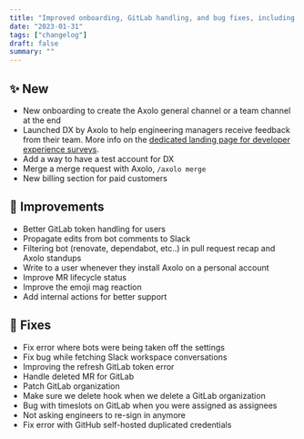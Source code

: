 ```yaml
---
title: "Improved onboarding, GitLab handling, and bug fixes, including a new queue system and test account, better error handling, and internal tools for support and analytics."
date: "2023-01-31"
tags: ["changelog"]
draft: false
summary: ""
---
```


## ✨ New

- New onboarding to create the Axolo general channel or a team channel at the end
- Launched DX by Axolo to help engineering managers receive feedback from their team. More info on the [dedicated landing page for developer experience surveys](https://axolo.co/developer-experience-survey).
- Add a way to have a test account for DX
- Merge a merge request with Axolo, `/axolo merge`
- New billing section for paid customers

## 🔨 Improvements

- Better GitLab token handling for users
- Propagate edits from bot comments to Slack
- Filtering bot (renovate, dependabot, etc..) in pull request recap and Axolo standups
- Write to a user whenever they install Axolo on a personal account
- Improve MR lifecycle status
- Improve the emoji mag reaction
- Add internal actions for better support

## 🐞 Fixes

- Fix error where bots were being taken off the settings
- Fix bug while fetching Slack workspace conversations
- Improving the refresh GitLab token error
- Handle deleted MR for GitLab
- Patch GitLab organization
- Make sure we delete hook when we delete a GitLab organization
- Bug with timeslots on GitLab when you were assigned as assignees
- Not asking engineers to re-sign in anymore
- Fix error with GitHub self-hosted duplicated credentials
